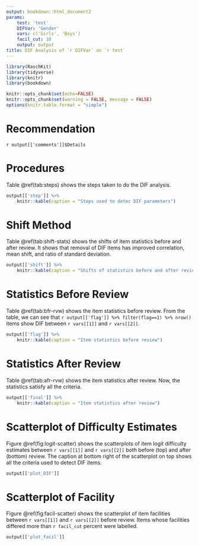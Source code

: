 ```yaml
---
output: bookdown::html_document2
params:
    test: 'test'
    DIFVar: 'Gender'
    vars: c('Girls', 'Boys')
    facil_cut: 10
    output: output
title: DIF Analysis of `r DIFVar` on `r test`
---
```


```r
library(RaschKit)
library(tidyverse)
library(knitr)
library(bookdown)

knitr::opts_chunk$set(echo=FALSE)
knitr::opts_chunk$set(warning = FALSE, message = FALSE) 
options(knitr.table.format = "simple")
```

# Recommendation

`r output[['comments']]$Details`

# Procedures

Table \@ref(tab:steps) shows the steps taken to do the DIF analysis.

```r
output[['step']] %>% 
    knitr::kable(caption = "Steps used to detec DIF parameters")
```

# Shift Method

Table \@ref(tab:shift-stats) shows the shifts of item statistics before and 
after review. It shows that removal of DIF items has improved correlation, 
mean shift, and ratio of standard deviation.

```r
output[['shift']] %>% 
    knitr::kable(caption = "Shifts of statistics before and after review")
```

# Statistics Before Review

Table \@ref(tab:bfr-rvw) shows the item statistics before review. From the table, 
we can see that `r output[['flag']] %>% filter(flag==1) %>% nrow()` items 
show DIF between `r vars[[1]]` and `r vars[[2]]`.

```r
output[['flag']] %>% 
    knitr::kable(caption = "Item statistics before review")
```

# Statistics After Review

Table \@ref(tab:afr-rvw) shows the item statistics after review. Now, the statistics
satisfy all the criteria.

```r
output[['final']] %>% 
    knitr::kable(caption = "Item statistics after review") 
```

# Scatterplot of Difficulty Estimates

Figure \@ref(fig:logit-scatter) shows the scatterplots of item logit difficulty 
estimates between `r vars[[1]]` and `r vars[[2]]` both before (top) and after 
(bottom) review. The caption at bottom right of the scatterplot on top shows 
all the criteria used to detect DIF items.

```r
output[['plot_DIF']]
```

# Scatterplot of Facility

Figure \@ref(fig:facil-scatter) shows the scatterplot of item facilities 
between `r vars[[1]]` and `r vars[[2]]` before review. Items whose facilities 
differed more than `r facil_cut` percent were labelled. 

```r
output[['plot_facil']]
```

